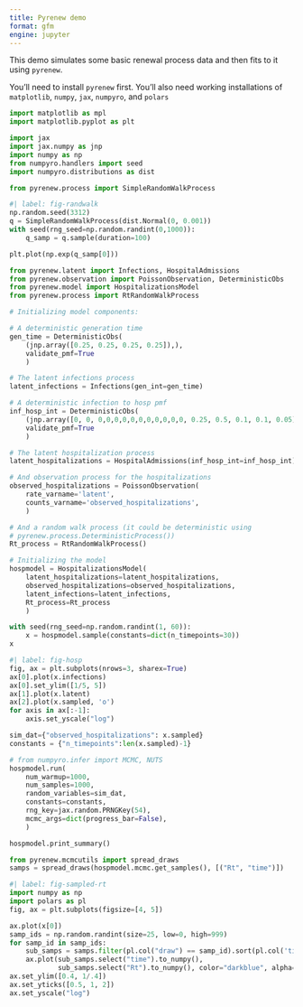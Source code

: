 ```yaml
---
title: Pyrenew demo
format: gfm
engine: jupyter
---
```


This demo simulates some basic renewal process data and then fits to it using `pyrenew`.

You'll need to install `pyrenew` first. You'll also need working installations of `matplotlib`, `numpy`, `jax`, `numpyro`, and `polars`

```python
import matplotlib as mpl
import matplotlib.pyplot as plt

import jax
import jax.numpy as jnp
import numpy as np
from numpyro.handlers import seed
import numpyro.distributions as dist
```

```python
from pyrenew.process import SimpleRandomWalkProcess
```

```python
#| label: fig-randwalk
np.random.seed(3312)
q = SimpleRandomWalkProcess(dist.Normal(0, 0.001))
with seed(rng_seed=np.random.randint(0,1000)):
    q_samp = q.sample(duration=100)

plt.plot(np.exp(q_samp[0]))
```

```python
from pyrenew.latent import Infections, HospitalAdmissions
from pyrenew.observation import PoissonObservation, DeterministicObs
from pyrenew.model import HospitalizationsModel
from pyrenew.process import RtRandomWalkProcess

# Initializing model components:

# A deterministic generation time
gen_time = DeterministicObs(
    (jnp.array([0.25, 0.25, 0.25, 0.25]),),
    validate_pmf=True
    )

# The latent infections process
latent_infections = Infections(gen_int=gen_time)

# A deterministic infection to hosp pmf
inf_hosp_int = DeterministicObs(
    (jnp.array([0, 0, 0,0,0,0,0,0,0,0,0,0,0, 0.25, 0.5, 0.1, 0.1, 0.05]),),
    validate_pmf=True
    )

# The latent hospitalization process
latent_hospitalizations = HospitalAdmissions(inf_hosp_int=inf_hosp_int)

# And observation process for the hospitalizations
observed_hospitalizations = PoissonObservation(
    rate_varname='latent',
    counts_varname='observed_hospitalizations',
    )

# And a random walk process (it could be deterministic using
# pyrenew.process.DeterministicProcess())
Rt_process = RtRandomWalkProcess()

# Initializing the model
hospmodel = HospitalizationsModel(
    latent_hospitalizations=latent_hospitalizations,
    observed_hospitalizations=observed_hospitalizations,
    latent_infections=latent_infections,
    Rt_process=Rt_process
    )
```


```python
with seed(rng_seed=np.random.randint(1, 60)):
    x = hospmodel.sample(constants=dict(n_timepoints=30))
x
```

```python
#| label: fig-hosp
fig, ax = plt.subplots(nrows=3, sharex=True)
ax[0].plot(x.infections)
ax[0].set_ylim([1/5, 5])
ax[1].plot(x.latent)
ax[2].plot(x.sampled, 'o')
for axis in ax[:-1]:
    axis.set_yscale("log")
```

```python
sim_dat={"observed_hospitalizations": x.sampled}
constants = {"n_timepoints":len(x.sampled)-1}

# from numpyro.infer import MCMC, NUTS
hospmodel.run(
    num_warmup=1000,
    num_samples=1000,
    random_variables=sim_dat,
    constants=constants,
    rng_key=jax.random.PRNGKey(54),
    mcmc_args=dict(progress_bar=False),
    )
```

```python
hospmodel.print_summary()
```

```python
from pyrenew.mcmcutils import spread_draws
samps = spread_draws(hospmodel.mcmc.get_samples(), [("Rt", "time")])
```

```python
#| label: fig-sampled-rt
import numpy as np
import polars as pl
fig, ax = plt.subplots(figsize=[4, 5])

ax.plot(x[0])
samp_ids = np.random.randint(size=25, low=0, high=999)
for samp_id in samp_ids:
    sub_samps = samps.filter(pl.col("draw") == samp_id).sort(pl.col('time'))
    ax.plot(sub_samps.select("time").to_numpy(),
            sub_samps.select("Rt").to_numpy(), color="darkblue", alpha=0.1)
ax.set_ylim([0.4, 1/.4])
ax.set_yticks([0.5, 1, 2])
ax.set_yscale("log")
```
